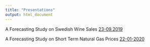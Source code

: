 ```yaml
---
title: "Presentations"
output: html_document
---
```


A Forecasting Study on Swedish Wine Sales [23-09.2019](http://www.berrisch.biz/sl.html)

A Forecasting Study on Short Term Natural Gas Prices [22-01-2020](http://www.berrisch.biz/20200122_sitrep.html)